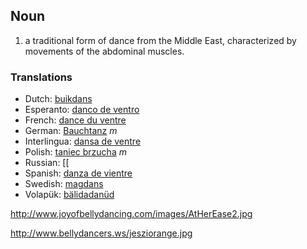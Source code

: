 == Noun == 
# a traditional form of dance from the Middle East, characterized by movements of the abdominal muscles.

=== Translations ===
*Dutch: [[buikdans]]
*Esperanto: [[danco de ventro]]
*French: [[dance du ventre]]
*German: [[Bauchtanz]] ''m''
*Interlingua: [[dansa de ventre]]
*Polish: [[taniec brzucha]] ''m''
*Russian: [[
*Spanish: [[danza de vientre]]
*Swedish: [[magdans]]
*Volapük: [[bälidadanüd]]

http://www.joyofbellydancing.com/images/AtHerEase2.jpg

http://www.bellydancers.ws/jesziorange.jpg